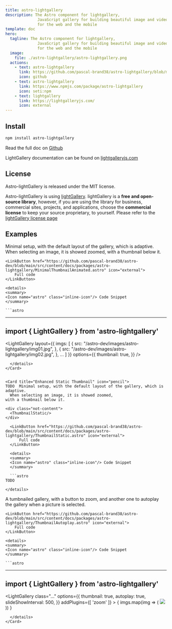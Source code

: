 ```yaml
---
title: astro-lightgallery
description: The Astro component for lightgallery,
              JavaScript gallery for building beautiful image and video galleries
              for the web and the mobile
template: doc
hero:
  tagline: The Astro component for lightgallery,
              JavaScript gallery for building beautiful image and video galleries
              for the web and the mobile
  image:
    file: ./astro-lightgallery/astro-lightgallery.png
  actions:
    - text: astro-lightgallery
      link: https://github.com/pascal-brand38/astro-lightgallery/blob/main/README.md
      icon: github
    - text: astro-lightgallery
      link: https://www.npmjs.com/package/astro-lightgallery
      icon: seti:npm
    - text: lightgallery
      link: https://lightgalleryjs.com/
      icon: external
---
```




## Install

```bash
npm install astro-lightgallery
```

Read the full doc on
[Github](https://github.com/pascal-brand38/astro-lightgallery/blob/main/README.md)

LightGallery documentation can be found on [lightgalleryjs.com](https://www.lightgalleryjs.com/)


## License
Astro-lightGallery is released under the MIT license.

Astro-lightGallery is using [lightGallery](https://github.com/sachinchoolur/lightGallery).
lightGallery is a **free and open-source library**, however,
if you are using the library for business, commercial sites, projects,
and applications, choose the **commercial license** to keep your source proprietary, to yourself.
Please refer to the [lightGallery license page](https://www.lightgalleryjs.com/license/)


## Examples


<Card title="Minimall Animated Thumbnail" icon="pencil">
  Minimal setup, with the default layout of the gallery, which is adaptive.
	When selecting an image, it is showed zoomed,
  with a thumbnail below it.

  <div class="not-content">
    <MinimalThumbnailAnimated/>
  </div>

	<LinkButton href="https://github.com/pascal-brand38/astro-dev/blob/main/src/content/docs/packages/astro-lightgallery/MinimalThumbnailAnimated.astro" icon="external">
		Full code
	</LinkButton>

	<details>
	<summary>
	<Icon name="astro" class="inline-icon"/> Code Snippet
	</summary>

	```astro
  ---
  import { LightGallery } from 'astro-lightgallery'
  ---
  <LightGallery
    layout={{
      imgs: [
        { src: "/astro-dev/images/astro-lightgallery/img01.jpg", },
        { src: "/astro-dev/images/astro-lightgallery/img02.jpg", },
        ...
      ]
    }}
    options={{
      thumbnail: true,
    }}
  />
  ```
	</details>
</Card>


<Card title="Enhanced Static Thumbnail" icon="pencil">
  TODO  Minimal setup, with the default layout of the gallery, which is adaptive.
	When selecting an image, it is showed zoomed,
  with a thumbnail below it.

  <div class="not-content">
    <ThumbnailStatic/>
  </div>

	<LinkButton href="https://github.com/pascal-brand38/astro-dev/blob/main/src/content/docs/packages/astro-lightgallery/ThumbnailStatic.astro" icon="external">
		Full code
	</LinkButton>

	<details>
	<summary>
	<Icon name="astro" class="inline-icon"/> Code Snippet
	</summary>

	```astro
  TODO
  ```
	</details>
</Card>


<Card title="Autoplay, Zoom and Thumbnail" icon="pencil">
	A tumbnailed gallery, with a button to zoom, and another one
  to autoplay the gallery when a picture is selected.

  <div class="not-content">
    <ThumbnailAutoplay/>
  </div>

	<LinkButton href="https://github.com/pascal-brand38/astro-dev/blob/main/src/content/docs/packages/astro-lightgallery/ThumbnailAutoplay.astro" icon="external">
		Full code
	</LinkButton>

	<details>
	<summary>
	<Icon name="astro" class="inline-icon"/> Code Snippet
	</summary>

	```astro
  ---
  import { LightGallery } from 'astro-lightgallery'
  ---

  <LightGallery
    class="..."
    options={{
      thumbnail: true,
      autoplay: true,
      slideShowInterval: 500,
      }}
    addPlugins={[ 'zoom' ]}
    >
    {
      imgs.map(img => (
        <a class="..." href={img.srcFull}>
            <img src={img.srcFull} />
        </a>
      ))
    }
  </LightGallery>
  ```
	</details>
</Card>
